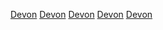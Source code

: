 {{Commonscat|Devon}}

[[Category:英格蘭西郡地區|Devon]]
[[Category:西南英格蘭的郡|Devon]]
[[Category:非都市郡|Devon]]
[[Category:英格蘭的名譽郡|Devon]]
[[Category:古代建立的英格蘭郡|Devon]]